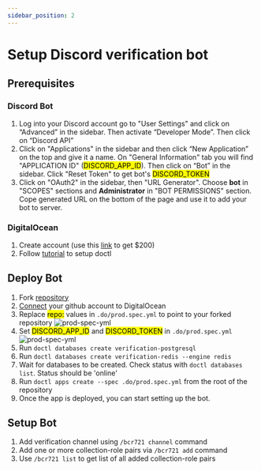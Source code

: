 ```yaml
---
sidebar_position: 2
---
```


# Setup Discord verification bot

## Prerequisites

### Discord Bot

1. Log into your Discord account go to "User Settings" and click on “Advanced” in the sidebar. Then activate “Developer Mode”. Then click on “Discord API”
2. Click on "Applications" in the sidebar and then click “New Application” on the top and give it a name. On "General Information" tab you will find "APPLICATION ID" (<mark>DISCORD_APP_ID</mark>). Then click on “Bot” in the sidebar. Click "Reset Token" to get bot's <mark>DISCORD_TOKEN</mark>
3. Click on "OAuth2" in the sidebar, then "URL Generator". Choose **bot** in "SCOPES" sections and **Administrator** in "BOT PERMISSIONS" section. Cope generated URL on the bottom of the page and use it to add your bot to server.

### DigitalOcean

1. Create account (use this [link](https://m.do.co/c/fd492ca49952) to get $200)
2. Follow [tutorial](https://docs.digitalocean.com/reference/doctl/how-to/install) to setup doctl

## Deploy Bot

1. Fork [repository](https://github.com/d3vx-com/brc721-verification-bot)
2. [Connect](https://github.com/apps/digitalocean/installations/new) your github account to DigitalOcean
3. Replace <mark>repo:</mark> values in `.do/prod.spec.yml` to point to your forked repository
   <img src="/img/set-repo.png" alt="prod-spec-yml" className="screenshot" />
4. Set <mark>DISCORD_APP_ID</mark> and <mark>DISCORD_TOKEN</mark> in `.do/prod.spec.yml`
   <img
     src="/img/prod-spec-yml.png"
     alt="prod-spec-yml"
     className="screenshot"
   />
5. Run `doctl databases create verification-postgresql`
6. Run `doctl databases create verification-redis --engine redis`
7. Wait for databases to be created. Check status with `doctl databases list`. Status should be 'online'
8. Run `doctl apps create --spec .do/prod.spec.yml` from the root of the repository
9. Once the app is deployed, you can start setting up the bot.

## Setup Bot

1. Add verification channel using `/bcr721 channel` command
2. Add one or more collection-role pairs via `/bcr721 add` command
3. Use `/bcr721 list` to get list of all added collection-role pairs

